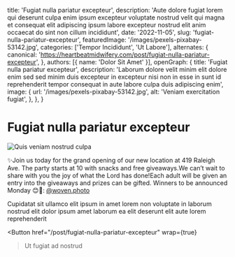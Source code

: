   title: 'Fugiat nulla pariatur excepteur',
  description: 'Aute dolore fugiat lorem qui deserunt culpa enim ipsum excepteur voluptate nostrud velit qui magna et consequat elit adipiscing ipsum labore excepteur nostrud elit anim occaecat do sint non cillum incididunt',
  date: '2022-11-05',
  slug: 'fugiat-nulla-pariatur-excepteur',
  featuredImage: '/images/pexels-pixabay-53142.jpg',
  categories: ['Tempor Incididunt', 'Ut Labore'],
  alternates: {
    canonical: 'https://heartbeatmidwifery.com/post/fugiat-nulla-pariatur-excepteur',
  },
  authors: [{ name: 'Dolor Sit Amet' }],
  openGraph: {
    title: 'Fugiat nulla pariatur excepteur',
    description: 'Laborum dolore velit minim elit dolore enim sed sed minim duis excepteur in excepteur nisi non in esse in sunt id reprehenderit tempor consequat in aute labore culpa duis adipiscing enim',
    image: {
      url: '/images/pexels-pixabay-53142.jpg',
      alt: 'Veniam exercitation fugiat',
    },
  },
}


# Fugiat nulla pariatur excepteur

<Image
  src="/images/pexels-pixabay-53142.jpg"
  size="large"
  wrap={true}
  alt="Quis veniam nostrud culpa"
/>

✨Join us today for the grand opening of our new location at 419 Raleigh Ave. The party starts at 10 with snacks and free giveaways.We can’t wait to share with you the joy of what the Lord has done!Each adult will be given an entry into the giveaways and prizes can be gifted. Winners to be announced Monday 😊📸: [@woven.photo](https://www.instagram.com/woven.photo/)

Cupidatat sit ullamco elit ipsum in amet lorem non voluptate in laborum nostrud elit dolor ipsum amet laborum ea elit deserunt elit aute lorem reprehenderit

<Button
  href="/post/fugiat-nulla-pariatur-excepteur"
  wrap={true}
>Ut fugiat ad nostrud</Button>
